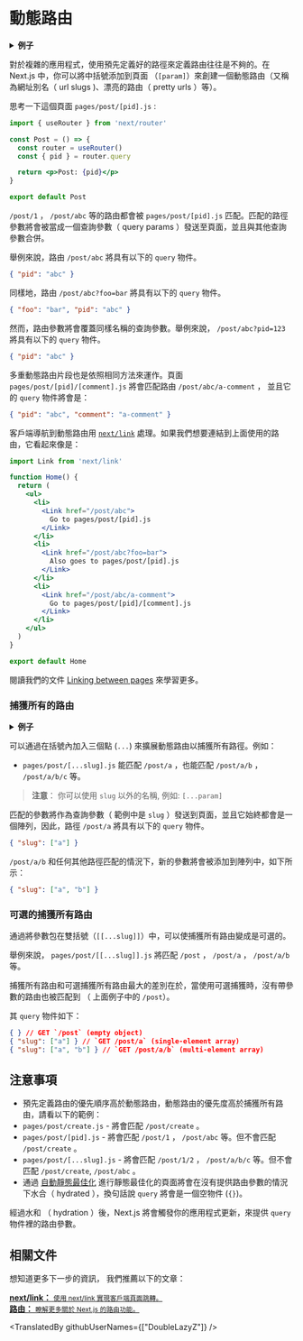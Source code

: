 # 動態路由

<details>
  <summary><b>例子</b></summary>
  <ul>
    <li><a href="https://github.com/vercel/next.js/tree/canary/examples/dynamic-routing">Dynamic Routing</a></li>
  </ul>
</details>

對於複雜的應用程式，使用預先定義好的路徑來定義路由往往是不夠的。在 Next.js 中，你可以將中括號添加到頁面 （`[param]`）來創建一個動態路由（又稱為網址別名（ url slugs )、漂亮的路由（ pretty urls ）等）。

思考一下這個頁面 `pages/post/[pid].js` :

```jsx
import { useRouter } from 'next/router'

const Post = () => {
  const router = useRouter()
  const { pid } = router.query

  return <p>Post: {pid}</p>
}

export default Post
```

`/post/1` ， `/post/abc` 等的路由都會被  `pages/post/[pid].js` 匹配。匹配的路徑參數將會被當成一個查詢參數（ query params ）發送至頁面，並且與其他查詢參數合併。

舉例來說，路由 `/post/abc` 將具有以下的 `query` 物件。

```json
{ "pid": "abc" }
```

同樣地，路由 `/post/abc?foo=bar` 將具有以下的 `query` 物件。

```json
{ "foo": "bar", "pid": "abc" }
```

然而，路由參數將會覆蓋同樣名稱的查詢參數。舉例來說， `/post/abc?pid=123` 將具有以下的 `query` 物件。

```json
{ "pid": "abc" }
```

多重動態路由片段也是依照相同方法來運作。頁面 `pages/post/[pid]/[comment].js` 將會匹配路由 `/post/abc/a-comment` ， 並且它的 `query` 物件將會是：

```json
{ "pid": "abc", "comment": "a-comment" }
```

客戶端導航到動態路由用 [`next/link`](/docs/api-reference/next/link.md) 處理。如果我們想要連結到上面使用的路由，它看起來像是：

```jsx
import Link from 'next/link'

function Home() {
  return (
    <ul>
      <li>
        <Link href="/post/abc">
          Go to pages/post/[pid].js
        </Link>
      </li>
      <li>
        <Link href="/post/abc?foo=bar">
          Also goes to pages/post/[pid].js
        </Link>
      </li>
      <li>
        <Link href="/post/abc/a-comment">
          Go to pages/post/[pid]/[comment].js
        </Link>
      </li>
    </ul>
  )
}

export default Home
```

閱讀我們的文件 [Linking between pages](/docs/routing/introduction.md#linking-between-pages) 來學習更多。

### 捕獲所有的路由

<details>
  <summary><b>例子</b></summary>
  <ul>
    <li><a href="https://github.com/vercel/next.js/tree/canary/examples/catch-all-routes">Catch All Routes</a></li>
  </ul>
</details>

可以通過在括號內加入三個點 (`...`) 來擴展動態路由以捕獲所有路徑。例如：

- `pages/post/[...slug].js` 能匹配 `/post/a` ，也能匹配 `/post/a/b` ， `/post/a/b/c` 等。

> **注意**： 你可以使用 `slug` 以外的名稱, 例如: `[...param]`

匹配的參數將作為查詢參數（ 範例中是 `slug` ）發送到頁面，並且它始終都會是一個陣列，因此，路徑 `/post/a` 將具有以下的 `query` 物件。

```json
{ "slug": ["a"] }
```

`/post/a/b` 和任何其他路徑匹配的情況下，新的參數將會被添加到陣列中，如下所示：

```json
{ "slug": ["a", "b"] }
```

### 可選的捕獲所有路由

通過將參數包在雙括號（`[[...slug]]`）中，可以使捕獲所有路由變成是可選的。

舉例來說， `pages/post/[[...slug]].js` 將匹配 `/post` ， `/post/a` ， `/post/a/b` 等。

捕獲所有路由和可選捕獲所有路由最大的差別在於，當使用可選捕獲時，沒有帶參數的路由也被匹配到 （ 上面例子中的 `/post`）。

其 `query` 物件如下：

```json
{ } // GET `/post` (empty object)
{ "slug": ["a"] } // `GET /post/a` (single-element array)
{ "slug": ["a", "b"] } // `GET /post/a/b` (multi-element array)
```

## 注意事項

-  預先定義路由的優先順序高於動態路由，動態路由的優先度高於捕獲所有路由，請看以下的範例：
  - `pages/post/create.js` - 將會匹配 `/post/create` 。
  - `pages/post/[pid].js` - 將會匹配 `/post/1` ， `/post/abc` 等。但不會匹配 `/post/create` 。
  - `pages/post/[...slug].js` - 將會匹配 `/post/1/2` ， `/post/a/b/c` 等。但不會匹配 `/post/create`, `/post/abc` 。
-  通過 [自動靜態最佳化](/docs/advanced-features/automatic-static-optimization.md) 進行靜態最佳化的頁面將會在沒有提供路由參數的情況下水合（ hydrated ），換句話說 `query` 將會是一個空物件 (`{}`)。

  經過水和 （ hydration ）後，Next.js 將會觸發你的應用程式更新，來提供 `query` 物件裡的路由參數。

## 相關文件

想知道更多下一步的資訊， 我們推薦以下的文章：

<div className="card">
  <a href="/docs/api-reference/next/link.md">
    <b>next/link：</b>
    <small>使用 next/link 實現客戶端頁面跳轉。</small>
  </a>
</div>

<div className="card">
  <a href="/docs/routing/introduction.md">
    <b>路由：</b>
    <small>瞭解更多關於 Next.js 的路由功能。</small>
  </a>
</div>

<TranslatedBy githubUserNames={["DoubleLazyZ"]} />

